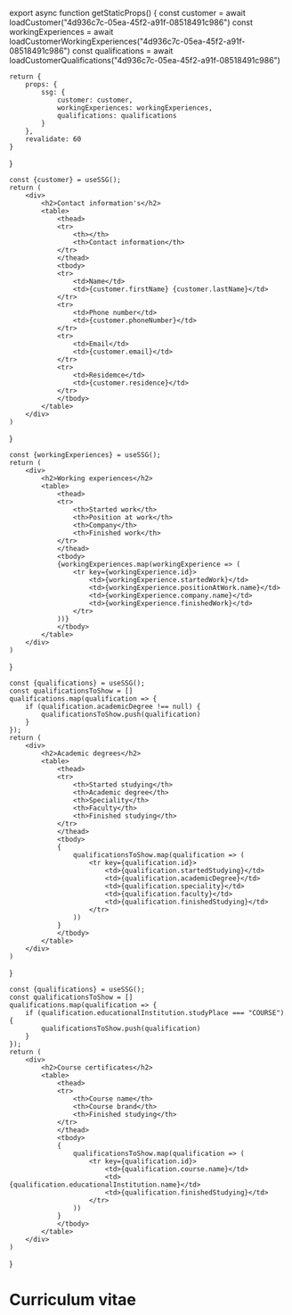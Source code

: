 
export async function getStaticProps() {
    const customer = await loadCustomer("4d936c7c-05ea-45f2-a91f-08518491c986")
    const workingExperiences = await loadCustomerWorkingExperiences("4d936c7c-05ea-45f2-a91f-08518491c986")
    const qualifications = await loadCustomerQualifications("4d936c7c-05ea-45f2-a91f-08518491c986")

    return {
        props: {
            ssg: {
                customer: customer,
                workingExperiences: workingExperiences,
                qualifications: qualifications
            }
        },
        revalidate: 60
    }
}

    const {customer} = useSSG();
    return (
        <div>
            <h2>Contact information's</h2>
            <table>
                <thead>
                <tr>
                    <th></th>
                    <th>Contact information</th>
                </tr>
                </thead>
                <tbody>
                <tr>
                    <td>Name</td>
                    <td>{customer.firstName} {customer.lastName}</td>
                </tr>
                <tr>
                    <td>Phone number</td>
                    <td>{customer.phoneNumber}</td>
                </tr>
                <tr>
                    <td>Email</td>
                    <td>{customer.email}</td>
                </tr>
                <tr>
                    <td>Residemce</td>
                    <td>{customer.residence}</td>
                </tr>
                </tbody>
            </table>
        </div>
    )
}

    const {workingExperiences} = useSSG();
    return (
        <div>
            <h2>Working experiences</h2>
            <table>
                <thead>
                <tr>
                    <th>Started work</th>
                    <th>Position at work</th>
                    <th>Company</th>
                    <th>Finished work</th>
                </tr>
                </thead>
                <tbody>
                {workingExperiences.map(workingExperience => (
                    <tr key={workingExperience.id}>
                        <td>{workingExperience.startedWork}</td>
                        <td>{workingExperience.positionAtWork.name}</td>
                        <td>{workingExperience.company.name}</td>
                        <td>{workingExperience.finishedWork}</td>
                    </tr>
                ))}
                </tbody>
            </table>
        </div>
    )
}

    const {qualifications} = useSSG();
    const qualificationsToShow = []
    qualifications.map(qualification => {
        if (qualification.academicDegree !== null) {
            qualificationsToShow.push(qualification)
        }
    });
    return (
        <div>
            <h2>Academic degrees</h2>
            <table>
                <thead>
                <tr>
                    <th>Started studying</th>
                    <th>Academic degree</th>
                    <th>Speciality</th>
                    <th>Faculty</th>
                    <th>Finished studying</th>
                </tr>
                </thead>
                <tbody>
                {
                    qualificationsToShow.map(qualification => (
                        <tr key={qualification.id}>
                            <td>{qualification.startedStudying}</td>
                            <td>{qualification.academicDegree}</td>
                            <td>{qualification.speciality}</td>
                            <td>{qualification.faculty}</td>
                            <td>{qualification.finishedStudying}</td>
                        </tr>
                    ))
                }
                </tbody>
            </table>
        </div>
    )
}


    const {qualifications} = useSSG();
    const qualificationsToShow = []
    qualifications.map(qualification => {
        if (qualification.educationalInstitution.studyPlace === "COURSE") {
            qualificationsToShow.push(qualification)
        }
    });
    return (
        <div>
            <h2>Course certificates</h2>
            <table>
                <thead>
                <tr>
                    <th>Course name</th>
                    <th>Course brand</th>
                    <th>Finished studying</th>
                </tr>
                </thead>
                <tbody>
                {
                    qualificationsToShow.map(qualification => (
                        <tr key={qualification.id}>
                            <td>{qualification.course.name}</td>
                            <td>{qualification.educationalInstitution.name}</td>
                            <td>{qualification.finishedStudying}</td>
                        </tr>
                    ))
                }
                </tbody>
            </table>
        </div>
    )
}

# Curriculum vitae

<CustomerContactInformationTable/>
<CustomerWorkingExperienceTable/>
<CustomerAcademicDegreeTable/>
<CustomerCourseCertificateTable/>